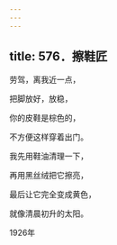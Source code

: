 ```yaml
---
---
---
```

title: 576．擦鞋匠
---




劳驾，离我近一点，

把脚放好，放稳，

你的皮鞋是棕色的，

不方便这样穿着出门。

我先用鞋油清理一下，

再用黑丝绒把它擦亮，

最后让它完全变成黄色，

就像清晨初升的太阳。

1926年